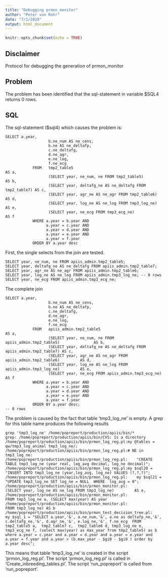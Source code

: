 ```yaml
---
title: "Debugging prmon_monitor"
author: "Peter von Rohr"
date: "7/1/2020"
output: html_document
---
```


```r
knitr::opts_chunk$set(echo = TRUE)
```

## Disclaimer
Protocol for debugging the generation of prmon_monitor


## Problem
The problem has been identified that the sql-statement in variable $SQL4 returns 0 rows.


## SQL
The sql-statement ($sql4) which causes the problem is:


```
SELECT a.year,
                   b.ne_num AS ne_cens,
                   b.ne AS ne_deltafp,
                   c.ne_deltafg,
                   d.ne_agr,
                   e.ne_log,
                   f.ne_ecg
            FROM   tmp2_table5                                              AS a,
                   (SELECT year, ne_num, ne FROM tmp2_table5)               AS b,
                   (SELECT year, deltafg_ne AS ne_deltafg FROM tmp2_table7) AS c,
                   (SELECT year, agr_ne AS ne_agr FROM tmp2_table6)         AS d,
                   (SELECT year, log_ne AS ne_log FROM tmp3_log_ne)         AS e,
                   (SELECT year, ne_ecg FROM tmp3_ecg_ne)                   AS f
            WHERE a.year = b.year AND
                  a.year = c.year AND
                  a.year = d.year AND
                  a.year = e.year AND
                  a.year = f.year
            ORDER BY a.year desc
```

First, the single selects from the join are tested.

```
SELECT year, ne_num, ne FROM apiis_admin.tmp2_table5;
SELECT year, deltafg_ne AS ne_deltafg FROM apiis_admin.tmp2_table7;
SELECT year, agr_ne AS ne_agr FROM apiis_admin.tmp2_table6;
SELECT year, log_ne AS ne_log FROM apiis_admin.tmp3_log_ne; -- 0 rows
SELECT year, ne_ecg FROM apiis_admin.tmp3_ecg_ne;
```

The complete join 

```
SELECT a.year,
                   b.ne_num AS ne_cens,
                   b.ne AS ne_deltafp,
                   c.ne_deltafg,
                   d.ne_agr,
                   e.ne_log,
                   f.ne_ecg
            FROM   apiis_admin.tmp2_table5                                              AS a,
                   (SELECT year, ne_num, ne FROM apiis_admin.tmp2_table5)               AS b,
                   (SELECT year, deltafg_ne AS ne_deltafg FROM apiis_admin.tmp2_table7) AS c,
                   (SELECT year, agr_ne AS ne_agr FROM apiis_admin.tmp2_table6)         AS d,
                   (SELECT year, log_ne AS ne_log FROM apiis_admin.tmp3_log_ne)         AS e,
                   (SELECT year, ne_ecg FROM apiis_admin.tmp3_ecg_ne)                   AS f
            WHERE a.year = b.year AND
                  a.year = c.year AND
                  a.year = d.year AND
                  a.year = e.year AND
                  a.year = f.year
            ORDER BY a.year desc;
-- 0 rows
```

The problem is caused by the fact that table 'tmp3_log_ne' is empty. A grep for this table name produces the following results

```
grep 'tmp3_log_ne' /home/popreport/production/apiis/bin/*
grep: /home/popreport/production/apiis/bin/CVS: Is a directory
/home/popreport/production/apiis/bin/prmon_log_reg.pl:my @tables = qw/tmp3_log_animal tmp3_log_ne/;
/home/popreport/production/apiis/bin/prmon_log_reg.pl:# NE in tmp3_log_ne:
/home/popreport/production/apiis/bin/prmon_log_reg.pl:    "CREATE TABLE tmp3_log_ne (year real, log_avg decimal, log_ne decimal)";
/home/popreport/production/apiis/bin/prmon_log_reg.pl:my $sql20 = "INSERT INTO tmp3_log_ne (year,log_avg, log_ne) VALUES (?,?,?)";
/home/popreport/production/apiis/bin/prmon_log_reg.pl:    my $sql21 = "UPDATE tmp3_log_ne SET log_ne = NULL  WHERE  log_avg = 0";
/home/popreport/production/apiis/bin/prmon_monitor.pl:                   (SELECT year, log_ne AS ne_log FROM tmp3_log_ne)         AS e,
/home/popreport/production/apiis/bin/prmon_monitor.pl:                 FROM tmp3_log_ne a, (SELECT max(year) AS year
/home/popreport/production/apiis/bin/prmon_monitor.pl:                                      FROM tmp3_log_ne) AS b
/home/popreport/production/apiis/bin/prmon_test_decision_tree.pl:    my $sql_1 = "SELECT a.year,'&', a.ne_num,'&', a.ne as deltafp_ne,'&', c.deltafg_ne,'&', d.agr_ne,'&', e.log_ne,'&', f.ne_ecg  FROM tmp2_table5 a,  tmp2_table7 c,  tmp2_table6 d, tmp3_log_ne e, tmp3_ecg_ne f, (select max(year) as max_year from tmp2_table5) as b where a.year = c.year and a.year = d.year and a.year = e.year and a.year = f.year and a.year > (b.max_year - $gi0 - $gi0 ) order by a.year desc";

```

This means that table 'tmp3_log_ne' is created in the script 'prmon_log_reg.pl'. The script 'prmon_log_reg.pl' is called in 'Create_inbreeding_tables.pl'. The script 'run_popreport' is called from 'run_popreport'. 



